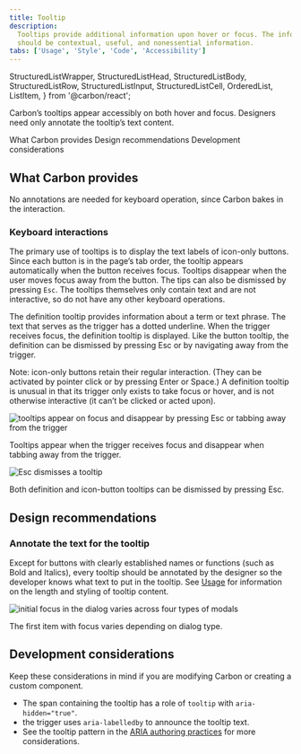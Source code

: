 ```yaml
---
title: Tooltip
description:
  Tooltips provide additional information upon hover or focus. The information
  should be contextual, useful, and nonessential information.
tabs: ['Usage', 'Style', 'Code', 'Accessibility']
---
```


  StructuredListWrapper,
  StructuredListHead,
  StructuredListBody,
  StructuredListRow,
  StructuredListInput,
  StructuredListCell,
  OrderedList,
  ListItem,
} from '@carbon/react';

<PageDescription>

Carbon’s tooltips appear accessibly on both hover and focus. Designers need only annotate the tooltip’s text content.

</PageDescription>

<AnchorLinks>
  <AnchorLink>What Carbon provides</AnchorLink>
  <AnchorLink>Design recommendations</AnchorLink>
  <AnchorLink>Development considerations</AnchorLink>
</AnchorLinks>

## What Carbon provides

No annotations are needed for keyboard operation, since Carbon bakes in the interaction.

### Keyboard interactions

The primary use of tooltips is to display the text labels of icon-only buttons. Since each button is in the page’s tab order, the tooltip appears automatically when the button receives focus. Tooltips disappear when the user moves focus away from the button. The tips can also be dismissed by pressing `Esc`. The tooltips themselves only contain text and are not interactive, so do not have any other keyboard operations.

The definition tooltip provides information about a term or text phrase. The text that serves as the trigger has a dotted underline. When the trigger receives focus, the definition tooltip is displayed. Like the button tooltip, the definition can be dismissed by pressing Esc or by navigating away from the trigger.

Note: icon-only buttons retain their regular interaction. (They can be activated by pointer click or by pressing Enter or Space.) A definition tooltip is unusual in that its trigger only exists to take focus or hover, and is not otherwise interactive (it can’t be clicked or acted upon).

<Row>
<Column colLg={8}>

![tooltips appear on focus and disappear by pressing Esc or tabbing away from the trigger](images/tooltip-accessibility-1.png)

<Caption>
  Tooltips appear when the trigger receives focus and disappear when tabbing away from the trigger.
</Caption>

</Column>
</Row>

<Row>
<Column colLg={8}>

![Esc dismisses a tooltip](images/tooltip-accessibility-2.png)

<Caption>
  Both definition and icon-button tooltips can be dismissed by pressing Esc.
</Caption>

</Column>
</Row>

## Design recommendations

### Annotate the text for the tooltip

Except for buttons with clearly established names or functions (such as Bold and Italics), every tooltip should be annotated by the designer so the developer knows what text to put in the tooltip. See [Usage](https://carbondesignsystem.com/components/modal/usage) for information on the length and styling of tooltip content.

<Row>
<Column colLg={8}>

![initial focus in the dialog varies across four types of modals](images/tooltip-accessibility-3.png)

<Caption>The first item with focus varies depending on dialog type.</Caption>

</Column>
</Row>

## Development considerations

Keep these considerations in mind if you are modifying Carbon or creating a
custom component.

- The span containing the tooltip has a role of `tooltip` with `aria-hidden="true"`.
- the trigger uses `aria-labelledby` to announce the tooltip text.
- See the tooltip pattern in the [ARIA authoring practices](https://w3c.github.io/aria-practices/#tooltip) for more considerations.
